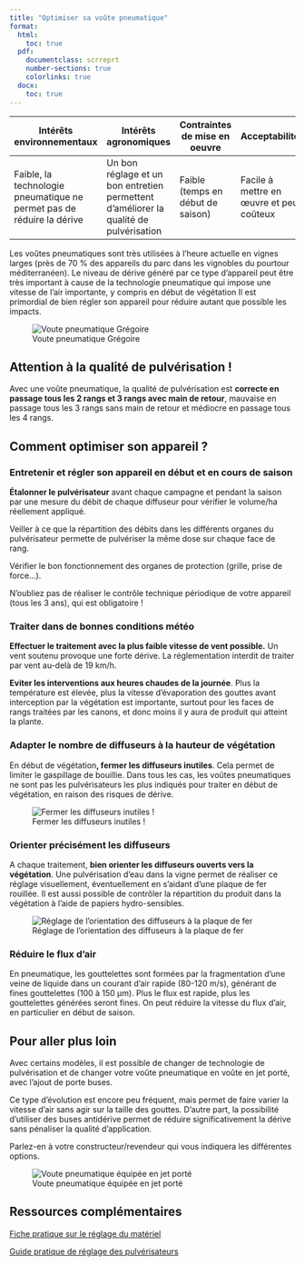 ```yaml
---
title: "Optimiser sa voûte pneumatique"
format: 
  html:
    toc: true
  pdf:
    documentclass: scrreprt
    number-sections: true
    colorlinks: true
  docx: 
    toc: true
---
```


| Intérêts environnementaux                                             | Intérêts agronomiques                                                                 | Contraintes de mise en oeuvre     | Acceptabilité                           |
|-----------------------------------------------------------------------|---------------------------------------------------------------------------------------|-----------------------------------|-----------------------------------------|
| Faible, la technologie pneumatique ne permet pas de réduire la dérive | Un bon réglage et un bon entretien permettent d'améliorer la qualité de pulvérisation | Faible (temps en début de saison) | Facile à mettre en œuvre et peu coûteux |

Les voûtes pneumatiques sont très utilisées à l'heure actuelle en vignes larges (près de 70 % des appareils du parc dans les vignobles du pourtour méditerranéen). Le niveau de dérive généré par ce type d'appareil peut être très important à cause de la technologie pneumatique qui impose une vitesse de l'air importante, y compris en début de végétation Il est primordial de bien régler son appareil pour réduire autant que possible les impacts.

![Voute pneumatique Grégoire](images/L1_vouteGregoire.png)

::: callout-warning
## Attention à la qualité de pulvérisation !

Avec une voûte pneumatique, la qualité de pulvérisation est **correcte en passage tous les 2 rangs et 3 rangs avec main de retour**, mauvaise en passage tous les 3 rangs sans main de retour et médiocre en passage tous les 4 rangs.
:::

## Comment optimiser son appareil ?

### Entretenir et régler son appareil en début et en cours de saison

**Étalonner le pulvérisateur** avant chaque campagne et pendant la saison par une mesure du débit de chaque diffuseur pour vérifier le volume/ha réellement appliqué.

Veiller à ce que la répartition des débits dans les différents organes du pulvérisateur permette de pulvériser la même dose sur chaque face de rang.

Vérifier le bon fonctionnement des organes de protection (grille, prise de force...).

N'oubliez pas de réaliser le contrôle technique périodique de votre appareil (tous les 3 ans), qui est obligatoire !

### Traiter dans de bonnes conditions météo

**Effectuer le traitement avec la plus faible vitesse de vent possible.** Un vent soutenu provoque une forte dérive. La réglementation interdit de traiter par vent au-delà de 19 km/h.

**Eviter les interventions aux heures chaudes de la journée**. Plus la température est élevée, plus la vitesse d'évaporation des gouttes avant interception par la végétation est importante, surtout pour les faces de rangs traitées par les canons, et donc moins il y aura de produit qui atteint la plante.

### Adapter le nombre de diffuseurs à la hauteur de végétation

En début de végétation**, fermer les diffuseurs inutiles**. Cela permet de limiter le gaspillage de bouillie. Dans tous les cas, les voûtes pneumatiques ne sont pas les pulvérisateurs les plus indiqués pour traiter en début de végétation, en raison des risques de dérive.

![Fermer les diffuseurs inutiles !](images/L1_Illustration.png)

### Orienter précisément les diffuseurs

::: {layout="[ 50, 50 ]"}
::: {#first-column}
A chaque traitement, **bien orienter les diffuseurs ouverts vers la végétation**. Une pulvérisation d'eau dans la vigne permet de réaliser ce réglage visuellement, éventuellement en s'aidant d'une plaque de fer rouillée. Il est aussi possible de contrôler la répartition du produit dans la végétation à l'aide de papiers hydro-sensibles.
:::

::: {#second-column}
![Réglage de l'orientation des diffuseurs à la plaque de fer](images/L1_PlaqueFer.png)
:::
:::

### Réduire le flux d'air

En pneumatique, les gouttelettes sont formées par la fragmentation d'une veine de liquide dans un courant d'air rapide (80-120 m/s), générant de fines gouttelettes (100 à 150 µm). Plus le flux est rapide, plus les gouttelettes générées seront fines. On peut réduire la vitesse du flux d'air, en particulier en début de saison.

## Pour aller plus loin

::: {layout="[ 50, 50 ]"}
<div>

Avec certains modèles, il est possible de changer de technologie de pulvérisation et de changer votre voûte pneumatique en voûte en jet porté, avec l'ajout de porte buses.

Ce type d'évolution est encore peu fréquent, mais permet de faire varier la vitesse d'air sans agir sur la taille des gouttes. D'autre part, la possibilité d'utiliser des buses antidérive permet de réduire significativement la dérive sans pénaliser la qualité d'application.

Parlez-en à votre constructeur/revendeur qui vous indiquera les différentes options.

</div>

<div>

![Voute pneumatique équipée en jet porté](images/L1_ModifVouteJetPorté.png)

</div>
:::

## Ressources complémentaires

[Fiche pratique sur le réglage du matériel](https://www.vignevin-occitanie.com/fiches-pratiques/le-reglage-du-materiel-de-pulverisation-ou-pulverisateur/)

[Guide pratique de réglage des pulvérisateurs](https://www.vignevin.com/article/guide-pratique-de-reglages-dutilisation-pulverisateurs-viticoles/)
